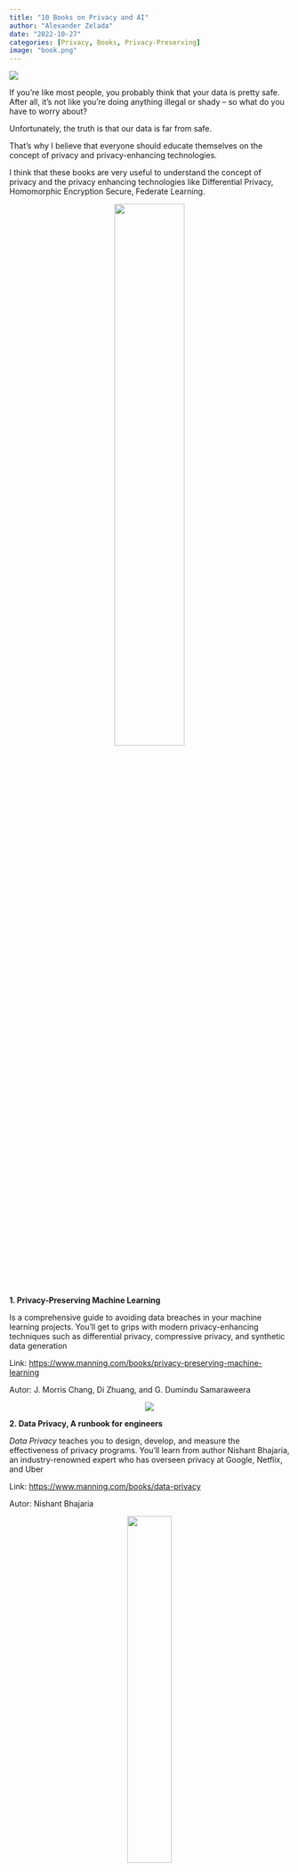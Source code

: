 ```yaml
---
title: "10 Books on Privacy and AI"
author: "Alexander Zelada"
date: "2022-10-27"
categories: [Privacy, Books, Privacy-Preserving]
image: "book.png"
---
```

![](privacybooks.jpg)

If you’re like most people, you probably think that your data is pretty safe. After all, it’s not like you’re doing anything illegal or shady – so what do you have to worry about?

Unfortunately, the truth is that our data is far from safe.

That’s why I believe that everyone should educate themselves on the concept of privacy and privacy-enhancing technologies.

I think that these books are very useful to understand the concept of privacy and the privacy enhancing technologies like Differential Privacy, Homomorphic Encryption Secure, Federate Learning.
<p align="center">
![](10.png){ width=50% }
</p>
**1. Privacy-Preserving Machine Learning**

Is a comprehensive guide to avoiding data breaches in your machine learning projects. You’ll get to grips with modern privacy-enhancing techniques such as differential privacy, compressive privacy, and synthetic data generation

Link: [https://www.manning.com/books/privacy-preserving-machine-learning](https://www.manning.com/books/privacy-preserving-machine-learning)

Autor: J. Morris Chang, Di Zhuang, and G. Dumindu Samaraweera
<p align="center">
![](7.png)
</p>
**2. Data Privacy, A runbook for engineers**

*Data Privacy* teaches you to design, develop, and measure the effectiveness of privacy programs. You’ll learn from author Nishant Bhajaria, an industry-renowned expert who has overseen privacy at Google, Netflix, and Uber

Link: [https://www.manning.com/books/data-privacy](https://www.manning.com/books/data-privacy)

Autor: Nishant Bhajaria
<p align="center">
![](2.png){ width=40% }
</p>
**3. Privacy is Power: Why and How You Should Take Back Control of Your Data**

Short, terrifying, practical: *Privacy is Power* highlights the implications of our laid-back attitude to data and sets out how we can take back control.

**Link**: [http://bitly.ws/vQQi](http://bitly.ws/vQQi)

**Autor:** [Carissa Véliz](https://www.amazon.com/-/es/Carissa-V%C3%A9liz/e/B08F5DW7CZ/ref=dp_byline_cont_ebooks_1)
<p align="center">
![](1.png)
</p>

**4. The Fight for Privacy: Protecting Dignity, Identity, and Love in the Digital Age** 

Yet there is a solution to our toxic relationship with technology and privacy: fighting for intimate privacy as a civil right.

Link: [https://www.amazon.com/Fight-Privacy-Protecting-Dignity-Identity/dp/0393882314](https://www.amazon.com/Fight-Privacy-Protecting-Dignity-Identity/dp/0393882314)

Autor: Danielle Keats Citron

<p align="center">
![](3.png)
</p>
**5. Why Privacy Matters**

Privacy matters because good privacy rules can promote the essential human values of identity, power, freedom, and trust. If we want to preserve our commitments to these precious yet fragile values, we will need privacy rules

Link: [http://bitly.ws/vQQ9](http://bitly.ws/vQQ9)

Autor: Neil Richards
<p align="center">
![](4.png){width=40%}
</p>
**6. What Do We Know and What Should We Do About Internet Privacy?**

The author then proposes what we should do about the problems surrounding internet privacy, such as significant changes in government policy, a reversal of the current ‘war’ on encryption, being brave enough to take on the internet giants, and challenging the idea that ‘real names’ would improve the discourse on social networks.

Link: [http://bitly.ws/vQPZ](http://bitly.ws/vQPZ)

Autor: Paul Bernal
<p align="center">
![](5.png)
</p>
**7. Privacy in Context: Technology, Policy, and the Integrity of Social Life**

This book claims that what people really care about when they complain and protest that privacy has been violated is not the act of sharing information itself―most people understand that this is crucial to social life ―but the inappropriate, improper sharing of information.

Link: [http://bitly.ws/vQPL](http://bitly.ws/vQPL)

Autor: Helen Nissenbaum
<p align="center">
![](6.png)
</p>
**8. Privacy: A Short History**

*Privacy: A Short History* provides a vital historical account of an increasingly stressed sphere of human interaction. At a time when the death of privacy is widely proclaimed, distinguished historian, David Vincent, describes the evolution of the concept and practice of privacy from the Middle Ages to the present controversy over digital communication and state surveillance provoked by the revelations of Edward Snowden.

Link: [http://bitly.ws/vQPC](http://bitly.ws/vQPC)

Autor: David Vincent
<p align="center">
![](8.png){ width=40% }
</p>
**9. Introduction to Privacy Enhancing Technologies**

This textbook provides a unique lens through which the myriad of existing Privacy Enhancing Technologies (PETs) can be easily comprehended and appreciated. It answers key privacy-centered questions with clear and detailed explanations.

Link: [https://link.springer.com/book/10.1007/978-3-030-81043-6](https://link.springer.com/book/10.1007/978-3-030-81043-6)

Autor: Carlisle Adams
<p align="center">
![](9.png){ width=40% }
</p>
**10. The Algorithmic Foundations of Differential Privacy**

After motivating and discussing the meaning of differential privacy, the preponderance of this monograph is devoted to fundamental techniques for achieving differential privacy, and application of these techniques in creative combinations, using the query-release problem as an ongoing example

Link: [http://bitly.ws/vQPb](http://bitly.ws/vQPb)

Autor: Cynthia Dwork and Aaron Roth